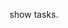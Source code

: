 


<Meta title="organism/task-list" />

show tasks.

<Preview>
  <Story name="with-tasks">
    <Provider store={Store} >
      <TaskList tasks={
        object("tasks", [
          {
            id: 1,
            title: "title1",
            detail: "detail1",
            assignee: "assignee1"
          },
          {
            id: 2,
            title: "title-two",
            detail: "detail-two",
            assignee: "assignee-two"
          }
        ])
      }/>
    </Provider>
  </Story>
</Preview>

<Preview>
  <Story name="with-undefined">
    <Provider store={Store} >
      <TaskList tasks={undefined} />
    </Provider>
  </Story>
</Preview>

<Props of={TaskList} />
